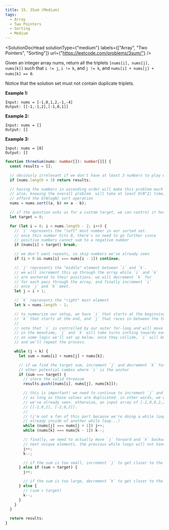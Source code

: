 ```yaml
---
title: 15. 3Sum (Medium)
tags:
  - Array
  - Two Pointers
  - Sorting
  - Medium
---
```



<SolutionDocHead
  solutionType={"medium"}
  labels={["Array", "Two Pointers", "Sorting"]}
  url={"https://leetcode.com/problems/3sum/"}
/>

Given an integer array nums, return all the triplets `[nums[i], nums[j], nums[k]]` such that `i != j`, `i != k`, and `j != k`, and `nums[i] + nums[j] + nums[k] == 0`.

Notice that the solution set must not contain duplicate triplets.

<b>Example 1:</b>

```
Input: nums = [-1,0,1,2,-1,-4]
Output: [[-1,-1,2],[-1,0,1]]
```

<b>Example 2:</b>

```
Input: nums = []
Output: []
```

<b>Example 3:</b>

```
Input: nums = [0]
Output: []
```

```ts title=solution.ts
function threeSum(nums: number[]): number[][] {
  const results = [];

  // obviously irrelevant if we don't have at least 3 numbers to play with!
  if (nums.length < 3) return results;

  // having the numbers in ascending order will make this problem much easier.
  // also, knowing the overall problem  will take at least O(N^2) time, we can
  // afford the O(NlogN) sort operation
  nums = nums.sort((a, b) => a - b);

  // if the question asks us for a custom target, we can control it here
  let target = 0;

  for (let i = 0; i < nums.length - 2; i++) {
    // `i` represents the "left" most number in our sorted set.
    // once this number hits 0, there's no need to go further since
    // positive numbers cannot sum to a negative number
    if (nums[i] > target) break;

    // we don't want repeats, so skip numbers we've already seen
    if (i > 0 && nums[i] === nums[i - 1]) continue;

    // `j` represents the "middle" element between `i` and `k`.
    // we will increment this up through the array while `i` and `k`
    // are anchored to their positions. we will decrement `k` for
    // for each pass through the array, and finally increment `i`
    // once `j` and `k` meet.
    let j = i + 1;

    // `k` represents the "right" most element
    let k = nums.length - 1;

    // to summarize our setup, we have `i` that starts at the beginning,
    // `k` that starts at the end, and `j` that races in between the two.
    //
    // note that `i` is controlled by our outer for-loop and will move the slowest.
    // in the meantime, `j` and `k` will take turns inching towards each other depending
    // on some logic we'll set up below. once they collide, `i` will be incremented up
    // and we'll repeat the process.

    while (j < k) {
      let sum = nums[i] + nums[j] + nums[k];

      // if we find the target sum, increment `j` and decrement `k` for
      // other potential combos where `i` is the anchor
      if (sum === target) {
        // store the valid threesum
        results.push([nums[i], nums[j], nums[k]]);

        // this is important! we need to continue to increment `j` and decrement `k`
        // as long as those values are duplicated. in other words, we wanna skip values
        // we've already seen. otherwise, an input array of [-2,0,0,2,2] would result in
        // [[-2,0,2], [-2,0,2]].
        //
        // (i'm not a fan of this part because we're doing a while loop as we're
        // already inside of another while loop...)
        while (nums[j] === nums[j + 1]) j++;
        while (nums[k] === nums[k - 1]) k--;

        // finally, we need to actually move `j` forward and `k` backward to the
        // next unique elements. the previous while loops will not handle this.
        j++;
        k--;

        // if the sum is too small, increment `j` to get closer to the target
      } else if (sum < target) {
        j++;

        // if the sum is too large, decrement `k` to get closer to the target
      } else {
        // (sum > target)
        k--;
      }
    }
  }

  return results;
}
```
